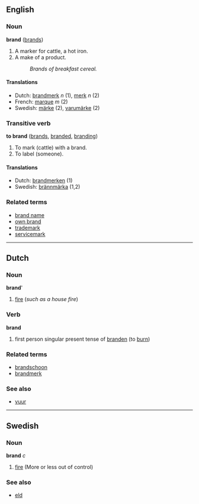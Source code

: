 ==English==
===Noun===
'''brand''' ([[brands]])

#A marker for cattle, a hot iron.
#A make of a product.
#:''Brands of breakfast cereal.''

====Translations====
*Dutch: [[brandmerk]] ''n'' (1), [[merk]] ''n'' (2)
*French: [[marque]] ''m'' (2)
*Swedish: [[märke]] (2), [[varumärke]] (2)

===Transitive verb===
'''to brand''' ([[brands]], [[branded]], [[branding]])

#To mark (cattle) with a brand.
#To label (someone).

====Translations====
*Dutch: [[brandmerken]] (1)
*Swedish: [[brännmärka]] (1,2)

===Related terms===
*[[brand name]] <!-- *[[brand new]] not related - comes from "bran new" -->
*[[own brand]]
*[[trademark]]
*[[servicemark]]

----

==Dutch==
===Noun===
'''brand''''

# [[fire]] (''such as a house fire'')

===Verb===
'''brand'''

# first person singular present tense of [[branden]] (to [[burn]])

===Related terms===
*[[brandschoon]]
*[[brandmerk]]

===See also===
*[[vuur]]
----
==Swedish==
===Noun===
'''brand''' ''c''

#[[fire]] (More or less out of control)

===See also===
*[[eld]]